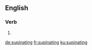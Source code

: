 
==English==

===Verb===
{{head|en|present participle}}

# {{present participle of|supinate|lang=en|nocat=1}}

[[de:supinating]]
[[fr:supinating]]
[[ku:supinating]]
